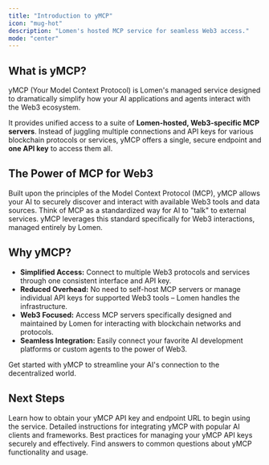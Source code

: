 ```yaml
---
title: "Introduction to yMCP"
icon: "mug-hot"
description: "Lomen's hosted MCP service for seamless Web3 access."
mode: "center"
---
```


## What is yMCP?

yMCP (Your Model Context Protocol) is Lomen's managed service designed to dramatically simplify how your AI applications and agents interact with the Web3 ecosystem.

It provides unified access to a suite of **Lomen-hosted, Web3-specific MCP servers**. Instead of juggling multiple connections and API keys for various blockchain protocols or services, yMCP offers a single, secure endpoint and **one API key** to access them all.

## The Power of MCP for Web3

Built upon the principles of the Model Context Protocol (MCP), yMCP allows your AI to securely discover and interact with available Web3 tools and data sources. Think of MCP as a standardized way for AI to "talk" to external services. yMCP leverages this standard specifically for Web3 interactions, managed entirely by Lomen.

## Why yMCP?

- **Simplified Access:** Connect to multiple Web3 protocols and services through one consistent interface and API key.
- **Reduced Overhead:** No need to self-host MCP servers or manage individual API keys for supported Web3 tools – Lomen handles the infrastructure.
- **Web3 Focused:** Access MCP servers specifically designed and maintained by Lomen for interacting with blockchain networks and protocols.
- **Seamless Integration:** Easily connect your favorite AI development platforms or custom agents to the power of Web3.

Get started with yMCP to streamline your AI's connection to the decentralized world.

## Next Steps

<CardGroup cols={2}>
  <Card
    title="Getting Started"
    icon="rocket"
    href="/ymcp/getting-started"
    arrow="true"
  >
    Learn how to obtain your yMCP API key and endpoint URL to begin using the
    service.
  </Card>
  <Card
    title="Integration Guide"
    icon="code"
    href="/ymcp/using-with-clients"
    arrow="true"
  >
    Detailed instructions for integrating yMCP with popular AI clients and
    frameworks.
  </Card>
  <Card
    title="API Key Management"
    icon="key"
    href="/ymcp/api-key-management"
    arrow="true"
  >
    Best practices for managing your yMCP API keys securely and effectively.
  </Card>
  <Card
    title="Frequently Asked Questions"
    icon="circle-question"
    href="/ymcp/faq"
    arrow="true"
  >
    Find answers to common questions about yMCP functionality and usage.
  </Card>
</CardGroup>

